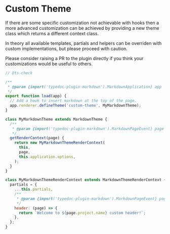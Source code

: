 # Custom Theme

If there are some specific customization not achievable with hooks then a more advanced customization can be achieved by providing a new theme class which returns a different context class.

In theory all available templates, partials and helpers can be overriden with custom implementations, but please proceed with caution.

Please consider raising a PR to the plugin directly if you think your customizations would be useful to others.

```js filename="custom-plugin.mjs"
// @ts-check

/**
 * @param {import('typedoc-plugin-markdown').MarkdownApplication} app
 */
export function load(app) {
  // Add a hook to insert markdown at the top of the page.
  app.renderer.defineTheme('custom-theme', MyMarkdownTheme);
}

class MyMarkdownTheme extends MarkdownTheme {
  /**
   * @param {import('typedoc-plugin-markdown').MarkdownPageEvent} page
   */
  getRenderContext(page) {
    return new MyMarkdownThemeRenderContext(
      this,
      page,
      this.application.options,
    );
  }
}

class MyMarkdownThemeRenderContext extends MarkdownThemeRenderContext {
  partials = {
    ...this.partials,
    /**
     * @param {import('typedoc-plugin-markdown').MarkdownPageEvent} page
     */
    header: (page) => {
      return `Welcome to ${page.project.name} custom header!`;
    },
  };
}
```
